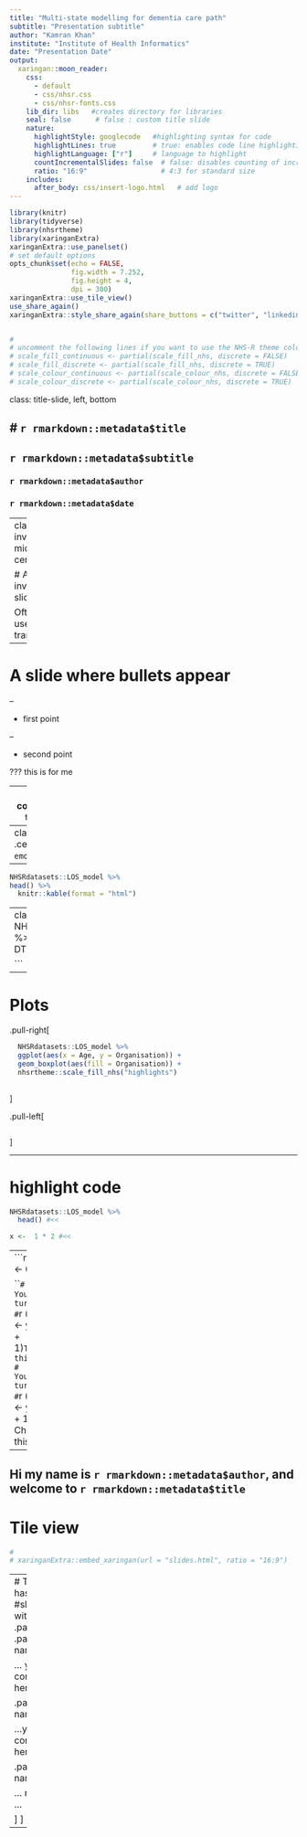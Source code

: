 ```yaml
---
title: "Multi-state modelling for dementia care path"
subtitle: "Presentation subtitle"
author: "Kamran Khan"
institute: "Institute of Health Informatics"
date: "Presentation Date"
output:
  xaringan::moon_reader:
    css:
      - default
      - css/nhsr.css
      - css/nhsr-fonts.css
    lib_dir: libs   #creates directory for libraries
    seal: false      # false : custom title slide
    nature:
      highlightStyle: googlecode   #highlighting syntax for code 
      highlightLines: true         # true: enables code line highlighting
      highlightLanguage: ["r"]     # language to highlight
      countIncrementalSlides: false  # false: disables counting of incremental slides
      ratio: "16:9"                  # 4:3 for standard size
    includes:
      after_body: css/insert-logo.html   # add logo
---
```


```r
library(knitr)
library(tidyverse)
library(nhsrtheme)
library(xaringanExtra)
xaringanExtra::use_panelset()
# set default options
opts_chunk$set(echo = FALSE,
               fig.width = 7.252,
               fig.height = 4,
               dpi = 300)
xaringanExtra::use_tile_view()
use_share_again()
xaringanExtra::style_share_again(share_buttons = c("twitter", "linkedin", "pocket"))


# 
# uncomment the following lines if you want to use the NHS-R theme colours by default
# scale_fill_continuous <- partial(scale_fill_nhs, discrete = FALSE)
# scale_fill_discrete <- partial(scale_fill_nhs, discrete = TRUE)
# scale_colour_continuous <- partial(scale_colour_nhs, discrete = FALSE)
# scale_colour_discrete <- partial(scale_colour_nhs, discrete = TRUE)
```

class: title-slide, left, bottom

# `r rmarkdown::metadata$title`
----
## **`r rmarkdown::metadata$subtitle`**
### `r rmarkdown::metadata$author`
### `r rmarkdown::metadata$date`

---
class: inverse, middle, center

# An inverse slide

Often used for transitions

---

# A slide where bullets appear

--

* first point

--

* second point


???
this is for me

---
class: .left-column[write on the left side]




# slide with some text

 .right-column[Hi I was wondering what is this?]


`r emo::ji("tada")`

`r icons::fontawesome$solid$rocket`
`r icons::fontawesome$solid$brain`
`r icons::academicons$orcid`
`r icons::ionicons$flask`



```r
library(icons)
icon_style(fontawesome("rocket", style = "solid"), scale = 2, fill = "red")

```

---
class: middle
.center[`r emo::ji("smile")`]

---

```r
NHSRdatasets::LOS_model %>% 
head() %>% 
  knitr::kable(format = "html")
```

---
class: center, middle
```r

NHSRdatasets::LOS_model %>% 
  head() %>% 
  DT::datatable()

```

---

# Plots

.pull-right[




```r
  NHSRdatasets::LOS_model %>%
  ggplot(aes(x = Age, y = Organisation)) +
  geom_boxplot(aes(fill = Organisation)) +
  nhsrtheme::scale_fill_nhs("highlights")
 
```

]

.pull-left[





```r

```



]

---

# highlight code
```r
NHSRdatasets::LOS_model %>% 
  head() #<<

x <-  1 * 2 #<<
```

---
```r
yt <- 0

```
# Your turn # `r (yt <- yt + 1)`
Try this!
# Your turn # `r (yt <- yt + 1)` 
Check this

---

Hi my name is `r rmarkdown::metadata$author`, and welcome to `r rmarkdown::metadata$title`
---
# Tile view 
```r
# 
# xaringanExtra::embed_xaringan(url = "slides.html", ratio = "16:9")

```

---
# This slide has panels
#slide panels with Panelset
.panelset[
.panel[.panel-name[Tab 1]


... your content goes here...


.panel[.panel-name[Tab 2]


...your content goes here 


.panel[.panel-name[Tab 3]


 ... more stuff ...
  
  ]
  ]
  ]
  ]
  
---








